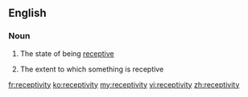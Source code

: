 ==English==
===Noun===
{{en-noun|receptivities|-}}

#{{uncountable}} The state of being [[receptive]]
#{{countable}} The extent to which something is receptive

[[fr:receptivity]]
[[ko:receptivity]]
[[my:receptivity]]
[[vi:receptivity]]
[[zh:receptivity]]